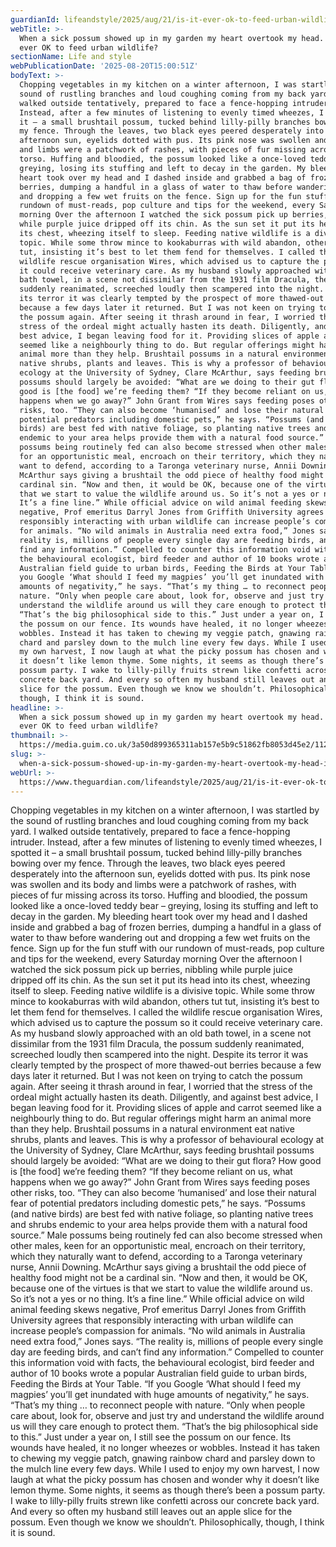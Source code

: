 ```yaml
---
guardianId: lifeandstyle/2025/aug/21/is-it-ever-ok-to-feed-urban-wildlife-sick-possum
webTitle: >-
  When a sick possum showed up in my garden my heart overtook my head. Is it
  ever OK to feed urban wildlife?
sectionName: Life and style
webPublicationDate: '2025-08-20T15:00:51Z'
bodyText: >-
  Chopping vegetables in my kitchen on a winter afternoon, I was startled by the
  sound of rustling branches and loud coughing coming from my back yard. I
  walked outside tentatively, prepared to face a fence-hopping intruder.
  Instead, after a few minutes of listening to evenly timed wheezes, I spotted
  it – a small brushtail possum, tucked behind lilly-pilly branches bowing over
  my fence. Through the leaves, two black eyes peered desperately into the
  afternoon sun, eyelids dotted with pus. Its pink nose was swollen and its body
  and limbs were a patchwork of rashes, with pieces of fur missing across its
  torso. Huffing and bloodied, the possum looked like a once-loved teddy bear –
  greying, losing its stuffing and left to decay in the garden. My bleeding
  heart took over my head and I dashed inside and grabbed a bag of frozen
  berries, dumping a handful in a glass of water to thaw before wandering out
  and dropping a few wet fruits on the fence. Sign up for the fun stuff with our
  rundown of must-reads, pop culture and tips for the weekend, every Saturday
  morning Over the afternoon I watched the sick possum pick up berries, nibbling
  while purple juice dripped off its chin. As the sun set it put its head into
  its chest, wheezing itself to sleep. Feeding native wildlife is a divisive
  topic. While some throw mince to kookaburras with wild abandon, others tut
  tut, insisting it’s best to let them fend for themselves. I called the
  wildlife rescue organisation Wires, which advised us to capture the possum so
  it could receive veterinary care. As my husband slowly approached with an old
  bath towel, in a scene not dissimilar from the 1931 film Dracula, the possum
  suddenly reanimated, screeched loudly then scampered into the night. Despite
  its terror it was clearly tempted by the prospect of more thawed-out berries
  because a few days later it returned. But I was not keen on trying to catch
  the possum again. After seeing it thrash around in fear, I worried that the
  stress of the ordeal might actually hasten its death. Diligently, and against
  best advice, I began leaving food for it. Providing slices of apple and carrot
  seemed like a neighbourly thing to do. But regular offerings might harm an
  animal more than they help. Brushtail possums in a natural environment eat
  native shrubs, plants and leaves. This is why a professor of behavioural
  ecology at the University of Sydney, Clare McArthur, says feeding brushtail
  possums should largely be avoided: “What are we doing to their gut flora? How
  good is [the food] we’re feeding them? “If they become reliant on us, what
  happens when we go away?” John Grant from Wires says feeding poses other
  risks, too. “They can also become ‘humanised’ and lose their natural fear of
  potential predators including domestic pets,” he says. “Possums (and native
  birds) are best fed with native foliage, so planting native trees and shrubs
  endemic to your area helps provide them with a natural food source.” Male
  possums being routinely fed can also become stressed when other males, keen
  for an opportunistic meal, encroach on their territory, which they naturally
  want to defend, according to a Taronga veterinary nurse, Annii Downing.
  McArthur says giving a brushtail the odd piece of healthy food might not be a
  cardinal sin. “Now and then, it would be OK, because one of the virtues is
  that we start to value the wildlife around us. So it’s not a yes or no thing.
  It’s a fine line.” While official advice on wild animal feeding skews
  negative, Prof emeritus Darryl Jones from Griffith University agrees that
  responsibly interacting with urban wildlife can increase people’s compassion
  for animals. “No wild animals in Australia need extra food,” Jones says. “The
  reality is, millions of people every single day are feeding birds, and can’t
  find any information.” Compelled to counter this information void with facts,
  the behavioural ecologist, bird feeder and author of 10 books wrote a popular
  Australian field guide to urban birds, Feeding the Birds at Your Table. “If
  you Google ‘What should I feed my magpies’ you’ll get inundated with huge
  amounts of negativity,” he says. “That’s my thing … to reconnect people with
  nature. “Only when people care about, look for, observe and just try and
  understand the wildlife around us will they care enough to protect them.
  “That’s the big philosophical side to this.” Just under a year on, I still see
  the possum on our fence. Its wounds have healed, it no longer wheezes or
  wobbles. Instead it has taken to chewing my veggie patch, gnawing rainbow
  chard and parsley down to the mulch line every few days. While I used to enjoy
  my own harvest, I now laugh at what the picky possum has chosen and wonder why
  it doesn’t like lemon thyme. Some nights, it seems as though there’s been a
  possum party. I wake to lilly-pilly fruits strewn like confetti across our
  concrete back yard. And every so often my husband still leaves out an apple
  slice for the possum. Even though we know we shouldn’t. Philosophically,
  though, I think it is sound.
headline: >-
  When a sick possum showed up in my garden my heart overtook my head. Is it
  ever OK to feed urban wildlife?
thumbnail: >-
  https://media.guim.co.uk/3a50d899365311ab157e5b9c51862fb8053d45e2/1120_0_5600_4480/500.jpg
slug: >-
  when-a-sick-possum-showed-up-in-my-garden-my-heart-overtook-my-head-is-it-ever-ok-to-feed-urban-wildlife
webUrl: >-
  https://www.theguardian.com/lifeandstyle/2025/aug/21/is-it-ever-ok-to-feed-urban-wildlife-sick-possum
---
```

Chopping vegetables in my kitchen on a winter afternoon, I was startled by the sound of rustling branches and loud coughing coming from my back yard. I walked outside tentatively, prepared to face a fence-hopping intruder. Instead, after a few minutes of listening to evenly timed wheezes, I spotted it – a small brushtail possum, tucked behind lilly-pilly branches bowing over my fence. Through the leaves, two black eyes peered desperately into the afternoon sun, eyelids dotted with pus. Its pink nose was swollen and its body and limbs were a patchwork of rashes, with pieces of fur missing across its torso. Huffing and bloodied, the possum looked like a once-loved teddy bear – greying, losing its stuffing and left to decay in the garden. My bleeding heart took over my head and I dashed inside and grabbed a bag of frozen berries, dumping a handful in a glass of water to thaw before wandering out and dropping a few wet fruits on the fence. Sign up for the fun stuff with our rundown of must-reads, pop culture and tips for the weekend, every Saturday morning Over the afternoon I watched the sick possum pick up berries, nibbling while purple juice dripped off its chin. As the sun set it put its head into its chest, wheezing itself to sleep. Feeding native wildlife is a divisive topic. While some throw mince to kookaburras with wild abandon, others tut tut, insisting it’s best to let them fend for themselves. I called the wildlife rescue organisation Wires, which advised us to capture the possum so it could receive veterinary care. As my husband slowly approached with an old bath towel, in a scene not dissimilar from the 1931 film Dracula, the possum suddenly reanimated, screeched loudly then scampered into the night. Despite its terror it was clearly tempted by the prospect of more thawed-out berries because a few days later it returned. But I was not keen on trying to catch the possum again. After seeing it thrash around in fear, I worried that the stress of the ordeal might actually hasten its death. Diligently, and against best advice, I began leaving food for it. Providing slices of apple and carrot seemed like a neighbourly thing to do. But regular offerings might harm an animal more than they help. Brushtail possums in a natural environment eat native shrubs, plants and leaves. This is why a professor of behavioural ecology at the University of Sydney, Clare McArthur, says feeding brushtail possums should largely be avoided: “What are we doing to their gut flora? How good is [the food] we’re feeding them? “If they become reliant on us, what happens when we go away?” John Grant from Wires says feeding poses other risks, too. “They can also become ‘humanised’ and lose their natural fear of potential predators including domestic pets,” he says. “Possums (and native birds) are best fed with native foliage, so planting native trees and shrubs endemic to your area helps provide them with a natural food source.” Male possums being routinely fed can also become stressed when other males, keen for an opportunistic meal, encroach on their territory, which they naturally want to defend, according to a Taronga veterinary nurse, Annii Downing. McArthur says giving a brushtail the odd piece of healthy food might not be a cardinal sin. “Now and then, it would be OK, because one of the virtues is that we start to value the wildlife around us. So it’s not a yes or no thing. It’s a fine line.” While official advice on wild animal feeding skews negative, Prof emeritus Darryl Jones from Griffith University agrees that responsibly interacting with urban wildlife can increase people’s compassion for animals. “No wild animals in Australia need extra food,” Jones says. “The reality is, millions of people every single day are feeding birds, and can’t find any information.” Compelled to counter this information void with facts, the behavioural ecologist, bird feeder and author of 10 books wrote a popular Australian field guide to urban birds, Feeding the Birds at Your Table. “If you Google ‘What should I feed my magpies’ you’ll get inundated with huge amounts of negativity,” he says. “That’s my thing … to reconnect people with nature. “Only when people care about, look for, observe and just try and understand the wildlife around us will they care enough to protect them. “That’s the big philosophical side to this.” Just under a year on, I still see the possum on our fence. Its wounds have healed, it no longer wheezes or wobbles. Instead it has taken to chewing my veggie patch, gnawing rainbow chard and parsley down to the mulch line every few days. While I used to enjoy my own harvest, I now laugh at what the picky possum has chosen and wonder why it doesn’t like lemon thyme. Some nights, it seems as though there’s been a possum party. I wake to lilly-pilly fruits strewn like confetti across our concrete back yard. And every so often my husband still leaves out an apple slice for the possum. Even though we know we shouldn’t. Philosophically, though, I think it is sound.
